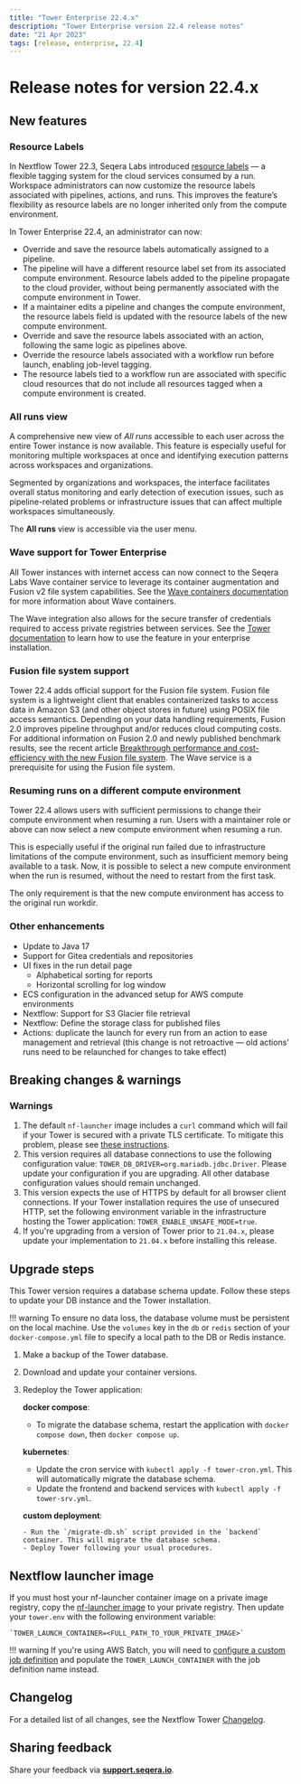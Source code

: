 ```yaml
---
title: "Tower Enterprise 22.4.x"
description: "Tower Enterprise version 22.4 release notes"
date: "21 Apr 2023"
tags: [release, enterprise, 22.4]
---
```


# Release notes for version 22.4.x

## New features

### Resource Labels

In Nextflow Tower 22.3, Seqera Labs introduced [resource labels](../../resource-labels/overview.mdx) — a flexible tagging system for the cloud services consumed by a run. Workspace administrators can now customize the resource labels associated with pipelines, actions, and runs. This improves the feature’s flexibility as resource labels are no longer inherited only from the compute environment.

In Tower Enterprise 22.4, an administrator can now:

-   Override and save the resource labels automatically assigned to a pipeline.
  -   The pipeline will have a different resource label set from its associated compute environment. Resource labels added to the pipeline propagate to the cloud provider, without being permanently associated with the compute environment in Tower.
  -   If a maintainer edits a pipeline and changes the compute environment, the resource labels field is updated with the resource labels of the new compute environment.
-   Override and save the resource labels associated with an action, following the same logic as pipelines above.
-   Override the resource labels associated with a workflow run before launch, enabling job-level tagging.
  -   The resource labels tied to a workflow run are associated with specific cloud resources that do not include all resources tagged when a compute environment is created.

### All runs view

A comprehensive new view of _All runs_ accessible to each user across the entire Tower instance is now available. This feature is especially useful for monitoring multiple workspaces at once and identifying execution patterns across workspaces and organizations.

Segmented by organizations and workspaces, the interface facilitates overall status monitoring and early detection of execution issues, such as pipeline-related problems or infrastructure issues that can affect multiple workspaces simultaneously.

The **All runs** view is accessible via the user menu.

### Wave support for Tower Enterprise

All Tower instances with internet access can now connect to the Seqera Labs Wave container service to leverage its container augmentation and Fusion v2 file system capabilities. See the [Wave containers documentation](https://www.nextflow.io/docs/latest/wave.html) for more information about Wave containers.

The Wave integration also allows for the secure transfer of credentials required to access private registries between services. See the [Tower documentation](https://docs.seqera.io/platform/23.3.0) to learn how to use the feature in your enterprise installation.

### Fusion file system support

Tower 22.4 adds official support for the Fusion file system. Fusion file system is a lightweight client that enables containerized tasks to access data in Amazon S3 (and other object stores in future) using POSIX file access semantics. Depending on your data handling requirements, Fusion 2.0 improves pipeline throughput and/or reduces cloud computing costs. For additional information on Fusion 2.0 and newly published benchmark results, see the recent article [Breakthrough performance and cost-efficiency with the new Fusion file system](https://seqera.io/blog/breakthrough-performance-and-cost-efficiency-with-the-new-fusion-file-system/). The Wave service is a prerequisite for using the Fusion file system.

### Resuming runs on a different compute environment

Tower 22.4 allows users with sufficient permissions to change their compute environment when resuming a run. Users with a maintainer role or above can now select a new compute environment when resuming a run.

This is especially useful if the original run failed due to infrastructure limitations of the compute environment, such as insufficient memory being available to a task. Now, it is possible to select a new compute environment when the run is resumed, without the need to restart from the first task.

The only requirement is that the new compute environment has access to the original run workdir.

### Other enhancements

- Update to Java 17
- Support for Gitea credentials and repositories
- UI fixes in the run detail page
  - Alphabetical sorting for reports
  - Horizontal scrolling for log window
- ECS configuration in the advanced setup for AWS compute environments
- Nextflow: Support for S3 Glacier file retrieval
- Nextflow: Define the storage class for published files
- Actions: duplicate the launch for every run from an action to ease management and retrieval (this change is not retroactive — old actions’ runs need to be relaunched for changes to take effect)

## Breaking changes & warnings

### Warnings

1. The default `nf-launcher` image includes a `curl` command which will fail if your Tower is secured with a private TLS certificate. To mitigate this problem, please see [these instructions](../configuration/ssl_tls.mdx).
2. This version requires all database connections to use the following configuration value: `TOWER_DB_DRIVER=org.mariadb.jdbc.Driver`. Please update your configuration if you are upgrading. All other database configuration values should remain unchanged.
3.  This version expects the use of HTTPS by default for all browser client connections. If your Tower installation requires the use of unsecured HTTP, set the following environment variable in the infrastructure hosting the Tower application: `TOWER_ENABLE_UNSAFE_MODE=true`.
4.  If you're upgrading from a version of Tower prior to `21.04.x`, please update your implementation to `21.04.x` before installing this release.

## Upgrade steps

This Tower version requires a database schema update. Follow these steps to update your DB instance and the Tower installation.

!!! warning
    To ensure no data loss, the database volume must be persistent on the local machine. Use the `volumes` key in the `db` or `redis` section of your `docker-compose.yml` file to specify a local path to the DB or Redis instance.

1. Make a backup of the Tower database.
2. Download and update your container versions.
3. Redeploy the Tower application:

    **docker compose**:

      - To migrate the database schema, restart the application with `docker compose down`, then `docker compose up`.

    **kubernetes**:

      - Update the cron service with `kubectl apply -f tower-cron.yml`. This will automatically migrate the database schema.
      - Update the frontend and backend services with `kubectl apply -f tower-srv.yml`.

    **custom deployment**:

       - Run the `/migrate-db.sh` script provided in the `backend` container. This will migrate the database schema.
       - Deploy Tower following your usual procedures.

## Nextflow launcher image

If you must host your nf-launcher container image on a private image registry, copy the [nf-launcher image](https://quay.io/seqeralabs/nf-launcher:j17-22.10.7) to your private registry. Then update your `tower.env` with the following environment variable:

    `TOWER_LAUNCH_CONTAINER=<FULL_PATH_TO_YOUR_PRIVATE_IMAGE>`

!!! warning
    If you're using AWS Batch, you will need to [configure a custom job definition](../advanced-topics/custom-launch-container.mdx) and populate the `TOWER_LAUNCH_CONTAINER` with the job definition name instead.

## Changelog

For a detailed list of all changes, see the Nextflow Tower [Changelog](../../cloud/changelog.mdx).

## Sharing feedback

Share your feedback via [**support.seqera.io**](https://support.seqera.io).
